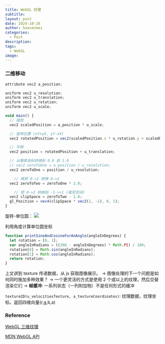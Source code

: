 ```yaml
---
title: WebGL 纹理
subtitle: 
layout: post
date: 2024-10-26
author: heavenmei
categories:
  - Post
description: 
tags:
  - WebGL
image:
---
```


### 二维移动

```js
attribute vec2 a_position;

uniform vec2 u_resolution;
uniform vec2 u_translation;
uniform vec2 u_rotation;
uniform vec2 u_scale;

void main() {
  // 缩放
  vec2 scaledPosition = a_position * u_scale;

  // 旋转位置 (xY+yX, yY-xX)
  vec2 rotatedPosition = vec2(scaledPosition.x * u_rotation.y + scaledPosition.y * u_rotation.x, scaledPosition.y * u_rotation.y - scaledPosition.x * u_rotation.x);

  // 平移
  vec2 position = rotatedPosition + u_translation;

  // 从像素坐标转换到 0.0 到 1.0
  // vec2 zeroToOne = a_position / u_resolution;
  vec2 zeroToOne = position / u_resolution;

    // 再把 0->1 转换 0->2
  vec2 zeroToTwo = zeroToOne * 2.0;

    // 把 0->2 转换到 -1->+1 (裁剪空间)
  vec2 clipSpace = zeroToTwo - 1.0;
  gl_Position = vec4(clipSpace * vec2(1, -1), 0, 1);
}
```

旋转-单位圆：
![](https://webglfundamentals.org/webgl/resources/rotate-30.png)


利用角度计算单位圆坐标
```js
function printSineAndCosineForAnAngle(angleInDegrees) {
  let rotation = [0, 1];
  var angleInRadians = ((360 - angleInDegrees) * Math.PI) / 180;
  rotation[0] = Math.sin(angleInRadians);
  rotation[1] = Math.cos(angleInRadians);
  return rotation;
}
```




上文讲到 texture 传递数据，从 js 获取图像展示。
-> 图像处理的下一个问题是如何同时施加多种效果？
-> 一个更灵活的方式是使用 2 个或以上的纹理，然后交替渲染它们
-> **帧缓冲**: 一系列状态（一列附加物）不是任何形式的缓冲

`texture2D(u_velocitiesTexture, a_textureCoordinates)`: 纹理数据，纹理坐标。返回四维向量(r,g,b,a)

### Reference

[WebGL 三维纹理](https://webglfundamentals.org/webgl/lessons/zh_cn/webgl-3d-textures.html)

[MDN WebGL API](https://developer.mozilla.org/zh-CN/docs/Web/API/WebGL_API)
